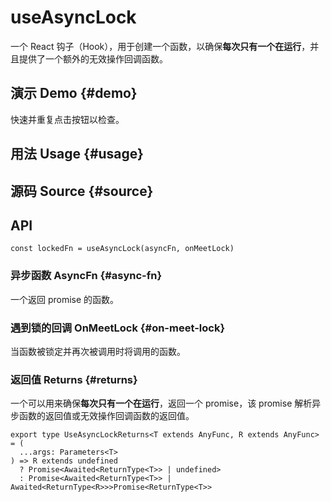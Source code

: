 # useAsyncLock


<HooksType category="Utilities" />

一个 React 钩子（Hook），用于创建一个函数，以确保**每次只有一个在运行**，并且提供了一个额外的无效操作回调函数。

## 演示 Demo \{#demo}

快速并重复点击按钮以检查。


<App />

## 用法 Usage \{#usage}



## 源码 Source \{#source}


<Source />

## API

```tsx
const lockedFn = useAsyncLock(asyncFn, onMeetLock)
```

### 异步函数 AsyncFn \{#async-fn}

一个返回 promise 的函数。

### 遇到锁的回调 OnMeetLock \{#on-meet-lock}

当函数被锁定并再次被调用时将调用的函数。

### 返回值 Returns \{#returns}

一个可以用来确保**每次只有一个在运行**，返回一个 promise，该 promise 解析异步函数的返回值或无效操作回调函数的返回值。

```tsx
export type UseAsyncLockReturns<T extends AnyFunc, R extends AnyFunc> = (
  ...args: Parameters<T>
) => R extends undefined
  ? Promise<Awaited<ReturnType<T>> | undefined>
  : Promise<Awaited<ReturnType<T>> | Awaited<ReturnType<R>>>Promise<ReturnType<T>>
```
